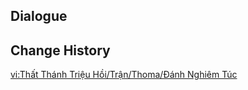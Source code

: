 {{Genius Invokation TCG Stage
|title        = Thoma: Serious
|type         = Serious Showdown
|group        = Invitation Board
|character    = Thoma
|requirement  = 7
|introduction = "Impressive, you're just as good as they say! Now, let me show you a few tricks the Clan Head taught me!"<br>{{color|bp|Special Rule: "Thoma" starts with the Talent Card "A Subordinate's Skills" equipped.}}
|objective_1  = Achieve victory
|reward_1     = Lucky Coin*1000
|lineup       = Thoma;Kamisato Ayato;Razor
|action       = A Subordinate's Skills;A Subordinate's Skills;Echoes of an Offering;Echoes of an Offering;Sapwood Blade;Sapwood Blade;Moonpiercer;Moonpiercer;Where Is the Unseen Razor?;Where Is the Unseen Razor?;Memento Lens;Memento Lens;White Iron Greatsword;White Iron Greatsword;Wagner;Wagner;Master Zhang;Master Zhang;Parametric Transformer;Parametric Transformer;Northern Smoked Chicken;Northern Smoked Chicken;The Legend of Vennessa;The Legend of Vennessa;Plunging Strike;Plunging Strike;Sashimi Platter;Sashimi Platter;Toss-Up;Toss-Up
|reserve      = 
}}

==Dialogue==
{{Transclude|Genius Invokation TCG/Stage/Thoma|Serious Showdown}}

==Change History==
{{Change History|4.4}}

[[vi:Thất Thánh Triệu Hồi/Trận/Thoma/Đánh Nghiêm Túc]]